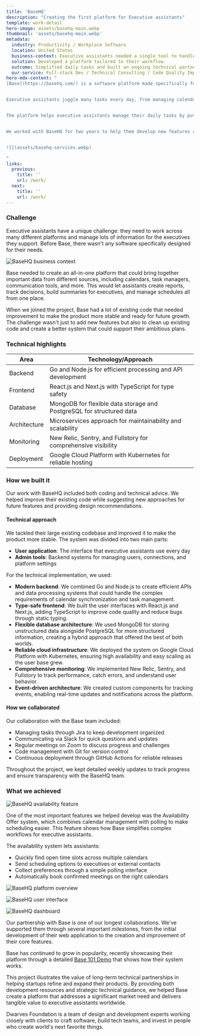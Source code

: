 ```yaml
---
title: 'BaseHQ'
description: "Creating the first platform for Executive assistants"
template: work-detail
hero-image: assets/basehq-main.webp
thumbnail: 'assets/basehq-main.webp'
metadata:
  industry: Productivity / Workplace Software
  location: United States
  business-context: Executive assistants needed a single tool to handle calendars, tasks, and communications.
  solution: Developed a platform tailored to their workflow
  outcome: Simplified daily tasks and built an ongoing technical partnership
  our-service: Full-stack Dev / Technical Consulting / Code Quality Improvement
hero-mdx-content: "
[Base](https://basehq.com/) is a software platform made specifically for executive assistants. It launched in 2019 with $2.6 million in funding from investors like Matchstick Ventures, Rise of the Rest Seed Fund, High Alpha Capital, and Slack Fund. Their goal was to change how executive assistants work.


Executive assistants juggle many tasks every day, from managing calendars and scheduling meetings to tracking decisions and creating reports. Before Base, there wasn't any software designed specifically for their needs.


The platform helps executive assistants manage their daily tasks by putting calendars, to-do lists, communication, and reporting all in one place. To do this, Base needed to build a system that could connect with all the different tools that assistants typically use.


We worked with BaseHQ for two years to help them develop new features and improve existing ones. We focused on helping them meet their deadlines while keeping their product high-quality. We provided both development help and technical advice, helping them improve their code and system design as they grew.


![](assets/basehq-services.webp)

"
links:
  previous:
    title: ''
    url: /work/
  next:
    title: ''
    url: /work/
---
```


### Challenge

Executive assistants have a unique challenge: they need to work across many different platforms and manage lots of information for the executives they support. Before Base, there wasn't any software specifically designed for their needs.

![BaseHQ business context](assets/basehq-context.webp)

Base needed to create an all-in-one platform that could bring together important data from different sources, including calendars, task managers, communication tools, and more. This would let assistants create reports, track decisions, build summaries for executives, and manage schedules all from one place.

When we joined the project, Base had a lot of existing code that needed improvement to make the product more stable and ready for future growth. The challenge wasn't just to add new features but also to clean up existing code and create a better system that could support their ambitious plans.

### Technical highlights

| Area         | Technology/Approach                                                         |
|--------------|-----------------------------------------------------------------------------|
| Backend      | Go and Node.js for efficient processing and API development                 |
| Frontend     | React.js and Next.js with TypeScript for type safety                        |
| Database     | MongoDB for flexible data storage and PostgreSQL for structured data        |
| Architecture | Microservices approach for maintainability and scalability                  |
| Monitoring   | New Relic, Sentry, and Fullstory for comprehensive visibility               |
| Deployment   | Google Cloud Platform with Kubernetes for reliable hosting                  |

### How we built it

Our work with BaseHQ included both coding and technical advice. We helped improve their existing code while suggesting new approaches for future features and providing design recommendations.

#### Technical approach

We tackled their large existing codebase and improved it to make the product more stable. The system was divided into two main parts:

- **User application**: The interface that executive assistants use every day
- **Admin tools**: Backend systems for managing users, connections, and platform settings

For the technical implementation, we used:

- **Modern backend**: We combined Go and Node.js to create efficient APIs and data processing systems that could handle the complex requirements of calendar synchronization and task management.
- **Type-safe frontend**: We built the user interfaces with React.js and Next.js, adding TypeScript to improve code quality and reduce bugs through static typing.
- **Flexible database architecture**: We used MongoDB for storing unstructured data alongside PostgreSQL for more structured information, creating a hybrid approach that offered the best of both worlds.
- **Reliable cloud infrastructure**: We deployed the system on Google Cloud Platform with Kubernetes, ensuring high availability and easy scaling as the user base grew.
- **Comprehensive monitoring**: We implemented New Relic, Sentry, and Fullstory to track performance, catch errors, and understand user behavior.
- **Event-driven architecture**: We created custom components for tracking events, enabling real-time updates and notifications across the platform.

#### How we collaborated

Our collaboration with the Base team included:

- Managing tasks through Jira to keep development organized
- Communicating via Slack for quick questions and updates
- Regular meetings on Zoom to discuss progress and challenges
- Code management with Git for version control
- Continuous deployment through GitHub Actions for reliable releases

Throughout the project, we kept detailed weekly updates to track progress and ensure transparency with the BaseHQ team.

### What we achieved

![BaseHQ availability feature](assets/basehq-feature.webp)

One of the most important features we helped develop was the Availability Offer system, which combines calendar management with polling to make scheduling easier. This feature shows how Base simplifies complex workflows for executive assistants.

The availability system lets assistants:

- Quickly find open time slots across multiple calendars
- Send scheduling options to executives or external contacts
- Collect preferences through a simple polling interface
- Automatically book confirmed meetings on the right calendars

![BaseHQ platform overview](assets/basehq-result1.webp)

![BaseHQ user interface](assets/basehq-result2.webp)

![BaseHQ dashboard](assets/basehq-result3.webp)

Our partnership with Base is one of our longest collaborations. We've supported them through several important milestones, from the initial development of their web application to the creation and improvement of their core features.

Base has continued to grow in popularity, recently showcasing their platform through a detailed [Base 101 Demo](https://www.linkedin.com/posts/basehq_base-101-demo-get-back-to-the-base-ics-activity-6800435873860120576-G7ZI) that shows how their system works.

This project illustrates the value of long-term technical partnerships in helping startups refine and expand their products. By providing both development resources and strategic technical guidance, we helped Base create a platform that addresses a significant market need and delivers tangible value to executive assistants worldwide.

Dwarves Foundation is a team of design and development experts working closely with clients to craft software, build tech teams, and invest in people who create world's next favorite things.
